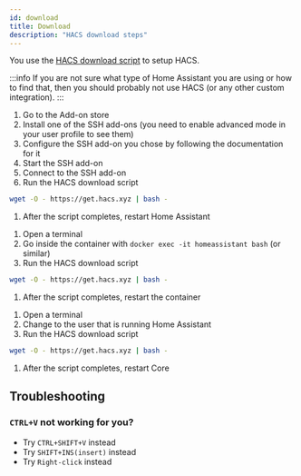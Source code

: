 ```yaml
---
id: download
title: Download
description: "HACS download steps"
---
```


You use the [HACS download script](https://github.com/hacs/get) to setup HACS.

:::info
If you are not sure what type of Home Assistant you are using or how to find that, then you should probably not use HACS (or any other custom integration).
:::

<Tabs label="test">
  <TabItem value="os" label="OS/Supervised" default>

1. Go to the Add-on store
1. Install one of the SSH add-ons (you need to enable advanced mode in your user profile to see them)
1. Configure the SSH add-on you chose by following the documentation for it
1. Start the SSH add-on
1. Connect to the SSH add-on
1. Run the HACS download script

```bash
wget -O - https://get.hacs.xyz | bash -
```
1. After the script completes, restart Home Assistant

  </TabItem>
  <TabItem value="container" label="Container">

1. Open a terminal
1. Go inside the container with `docker exec -it homeassistant bash` (or similar)
1. Run the HACS download script

```bash
wget -O - https://get.hacs.xyz | bash -
```
1. After the script completes, restart the container

  </TabItem>
  <TabItem value="core" label="Core">

1. Open a terminal
1. Change to the user that is running Home Assistant
1. Run the HACS download script

```bash
wget -O - https://get.hacs.xyz | bash -
```
1. After the script completes, restart Core

  </TabItem>

</Tabs>



## Troubleshooting

### `CTRL+V` not working for you? 
  - Try `CTRL+SHIFT+V` instead
  - Try `SHIFT+INS(insert)` instead
  - Try `Right-click` instead
